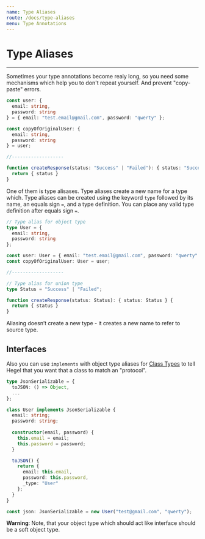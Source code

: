 ```yaml
---
name: Type Aliases
route: /docs/type-aliases
menu: Type Annotations
---
```


# Type Aliases
----------------

Sometimes your type annotations become realy long, so you need some mechanisms which help you to don't repeat yourself. And prevent "copy-paste" errors.

```typescript
const user: {
  email: string,
  password: string
} = { email: "test.email@gmail.com", password: "qwerty" };

const copyOfOriginalUser: {
  email: string,
  password: string
} = user;

//-------------------

function createResponse(status: "Success" | "Failed"): { status: "Success" | "Failed" } {
  return { status }
}
```


One of them is type alisases. Type aliases create a new name for a type which.
Type aliases can be created using the keyword `type` followed by its name, an equals sign `=`, and a type definition. You can place any valid type definition after equals sign `=`.

```typescript
// Type alias for object type
type User = {
  email: string,
  password: string
};

const user: User = { email: "test.email@gmail.com", password: "qwerty" };
const copyOfOriginalUser: User = user;

//-------------------

// Type alias for union type
type Status = "Success" | "Failed";

function createResponse(status: Status): { status: Status } {
  return { status }
}
```

Aliasing doesn’t create a new type - it creates a new name to refer to source type.

## Interfaces

Also you can use `implements` with object type aliases for [Class Types](/docs/class-types) to tell Hegel that you want that a class to match an "protocol".

```typescript
type JsonSerializable = {
  toJSON: () => Object,
  ...
};

class User implements JsonSerializable {
  email: string;
  password: string;
  
  constructor(email, password) {
    this.email = email;
    this.password = password;
  }

  toJSON() {
    return {
      email: this.email,
      password: this.password,
      _type: "User"
    };
  }
}

const json: JsonSerializable = new User("test@gmail.com", "qwerty");
```

**Warning**: Note, that your object type which should act like interface should be a soft object type.